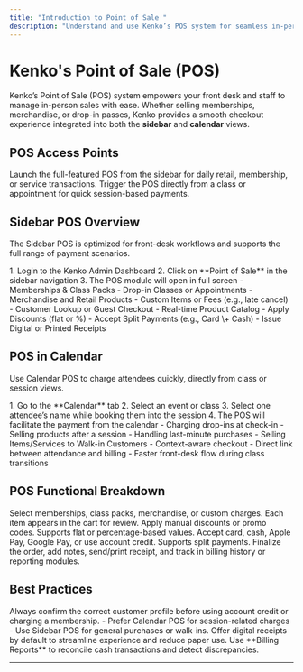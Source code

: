 ```yaml
---
title: "Introduction to Point of Sale "
description: "Understand and use Kenko’s POS system for seamless in-person sales"
---
```


# Kenko's Point of Sale (POS)

Kenko’s Point of Sale (POS) system empowers your front desk and staff to manage in-person sales with ease. Whether selling memberships, merchandise, or drop-in passes, Kenko provides a smooth checkout experience integrated into both the **sidebar** and **calendar** views.

## POS Access Points

<CardGroup cols="2">
  <Card title="POS from Sidebar" icon="store">
    Launch the full-featured POS from the sidebar for daily retail, membership, or service transactions.
  </Card>
  <Card title="POS in Calendar" icon="calendar">
    Trigger the POS directly from a class or appointment for quick session-based payments.
  </Card>
</CardGroup>

## Sidebar POS Overview

The Sidebar POS is optimized for front-desk workflows and supports the full range of payment scenarios.

<AccordionGroup>
  <Accordion title="Launching Sidebar POS" icon="arrow-pointer">
    1. Login to the Kenko Admin Dashboard
    2. Click on **Point of Sale** in the sidebar navigation
    3. The POS module will open in full screen
  </Accordion>
  <Accordion title="Supported Transactions" icon="bag-shopping">
    - Memberships & Class Packs
    - Drop-in Classes or Appointments
    - Merchandise and Retail Products
    - Custom Items or Fees (e.g., late cancel)
  </Accordion>
  <Accordion title="Features in Sidebar POS" icon="star">
    - Customer Lookup or Guest Checkout
    - Real-time Product Catalog
    - Apply Discounts (flat or %)
    - Accept Split Payments (e.g., Card \+ Cash)
    - Issue Digital or Printed Receipts
  </Accordion>
</AccordionGroup>

## POS in Calendar

Use Calendar POS to charge attendees quickly, directly from class or session views.

<AccordionGroup>
  <Accordion title="How to Use Calendar POS" icon="calendar-check">
    1. Go to the **Calendar** tab
    2. Select an event or class
    3. Select one attendee’s name while booking them into the session
    4. The POS will facilitate the payment from the calendar
  </Accordion>
  <Accordion title="Common Use Cases" icon="clock">
    - Charging drop-ins at check-in
    - Selling products after a session
    - Handling last-minute purchases
    - Selling Items/Services to Walk-in Customers
  </Accordion>
  <Accordion title="Benefits of Calendar POS" icon="bolt">
    - Context-aware checkout
    - Direct link between attendance and billing
    - Faster front-desk flow during class transitions
  </Accordion>
</AccordionGroup>

## POS Functional Breakdown

<CardGroup cols="2">
  <Card title="Add Items" icon="plus">
    Select memberships, class packs, merchandise, or custom charges. Each item appears in the cart for review.
  </Card>
  <Card title="Apply Discounts" icon="percent">
    Apply manual discounts or promo codes. Supports flat or percentage-based values.
  </Card>
  <Card title="Select Payment Method" icon="credit-card">
    Accept card, cash, Apple Pay, Google Pay, or use account credit. Supports split payments.
  </Card>
  <Card title="Complete & Track Sales" icon="receipt">
    Finalize the order, add notes, send/print receipt, and track in billing history or reporting modules.
  </Card>
</CardGroup>

## Best Practices

<AccordionGroup>
  <Accordion title="Verify Customer Identity" icon="user-check">
    Always confirm the correct customer profile before using account credit or charging a membership.
  </Accordion>
  <Accordion title="Use Contextual POS" icon="rotate">
    - Prefer Calendar POS for session-related charges
    - Use Sidebar POS for general purchases or walk-ins.
  </Accordion>
  <Accordion title="Encourage Digital Receipts" icon="envelope">
    Offer digital receipts by default to streamline experience and reduce paper use.
  </Accordion>
  <Accordion title="Audit Sales Regularly" icon="clipboard-check">
    Use **Billing Reports** to reconcile cash transactions and detect discrepancies.
  </Accordion>
</AccordionGroup>

---